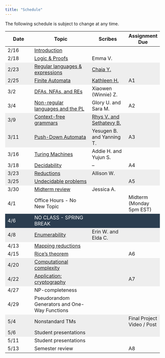 ```yaml
---
title: "Schedule"
---
```

The following schedule is subject to change at any time.


<style>

.two-axis-table tr:nth-child(4n), .two-axis-table tr:nth-child(4n-1) {
    background: #eeeeee;
}

.two-axis-table tr:nth-child(15){
  background: #2c3e50;
  color: white;
}

.two-axis-table td:nth-child(1){
  width: 10%;
}

.two-axis-table td:nth-child(2){
  width: 40%;
}

.two-axis-table td:nth-child(3), .two-axis-table td:nth-child(4){
  width: 20%;
}


.two-axis-table body {
  padding: 1rem;
}
</style>

<div class="ox-hugo-table two-axis-table">
| **Date** | **Topic**  | **Scribes** |  **Assignment Due** |
|----------|------------|-------------|-----------------|
| 2/16 | [Introduction](https://moodle.smith.edu/mod/resource/view.php?id=707130) | | |
| 2/18 | [Logic & Proofs](https://moodle.smith.edu/mod/lti/view.php?id=710414) | Emma V. | |
| 2/23 | [Regular languages & expressions](https://moodle.smith.edu/mod/lti/view.php?id=711268) | [Chaia Y.](https://moodle.smith.edu/pluginfile.php/1096660/mod_folder/content/0/2-23-2021%20-%20Regular%20Expressions.pdf?forcedownload=1) | |
| 2/25 | [Finite Automata](https://moodle.smith.edu/mod/lti/view.php?id=712568) | [Kathleen H.](https://moodle.smith.edu/pluginfile.php/1096660/mod_folder/content/0/2-25-2021%20-%20Finite%20Automata.pdf?forcedownload=1) | A1 |
| 3/2 | [DFAs, NFAs, and REs](https://moodle.smith.edu/mod/lti/view.php?id=714115) | Xiaowen (Winnie) Z.| |
| 3/4 | [Non-regular languages and the PL](https://moodle.smith.edu/mod/lti/view.php?id=715040) | Glory U. and Sara M. | A2 |
| 3/9 | [Context-free grammars](https://moodle.smith.edu/mod/lti/view.php?id=716734) | [Rhys V. and Sethatevy B.](https://moodle.smith.edu/pluginfile.php/1096660/mod_folder/content/0/3-9-2021%20-%20Context-Free%20Grammars?forcedownload=1) | |
| 3/11 | [Push-Down Automata](https://moodle.smith.edu/mod/lti/view.php?id=717649) | Yesugen B. and Yanning T. | A3 |
| 3/16 | [Turing Machines](https://moodle.smith.edu/mod/lti/view.php?id=719033) | Addie H. and Yujun S. | |
| 3/18 | [Decidability](https://moodle.smith.edu/mod/lti/view.php?id=719829) | -- | A4 |
| 3/23 | [Reductions](https://moodle.smith.edu/mod/lti/view.php?id=721167) | Allison W. | |
| 3/25 | [Undecidable problems](https://moodle.smith.edu/mod/lti/view.php?id=721971) | | A5 |
| 3/30 | [Midterm review](https://moodle.smith.edu/mod/lti/view.php?id=725509) | Jessica A. | |
| 4/1 | Office Hours - No New Topic | | Midterm (Monday 5pm EST)|
| 4/6 | NO CLASS - SPRING BREAK| | |
| 4/8 | [Enumerability](https://moodle.smith.edu/mod/lti/view.php?id=725725) | Erin W. and Elda C. | |
| 4/13 | [Mapping reductions](https://moodle.smith.edu/mod/lti/view.php?id=727757) | | |
| 4/15 | [Rice's theorem](https://moodle.smith.edu/mod/lti/view.php?id=728850) | | A6 |
| 4/20 | [Computational complexity](https://moodle.smith.edu/mod/lti/view.php?id=730922) | | |
| 4/22 | [Application: cryptography](https://moodle.smith.edu/mod/lti/view.php?id=730935) | | A7 |
| 4/27 | NP-completeness | | |
| 4/29 | Pseudorandom Generators and One-Way Functions | | |
| 5/4 | Nonstandard TMs | | Final Project Video / Post |
| 5/6 | Student presentations | | |
| 5/11 | Student presentations | | |
| 5/13 | Semester review | | A8 |
</div>


